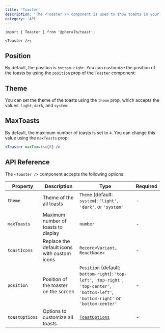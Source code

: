 ```yaml
---
title: 'Toaster'
description: 'The <Toaster /> component is used to show toasts in your application'
category: 'API'
---
```



```tsx
import { Toaster } from '@pheralb/toast';

<Toaster />;
```

## Position

By default, the position is `bottom-right`. You can customize the position of the toasts by using the `position` prop of the `Toaster` component:

<Positions client:only="react" />

## Theme

You can set the theme of the toasts using the `theme` prop, which accepts the values: `light`, `dark`, and `system`:

<ThemeExamples client:only="react" />

## MaxToasts

By default, the maximum number of toasts is set to `4`. You can change this value using the `maxToasts` prop:

```jsx
<Toaster maxToasts={8} />
```

## API Reference

The `<Toaster />` component accepts the following options:

| Property       | Description                                 | Type                                                                                                                                      | Required |
| -------------- | ------------------------------------------- | ----------------------------------------------------------------------------------------------------------------------------------------- | -------- |
| `theme`        | Theme of the all toasts                     | `Theme` (default: `system`): `'light'`, `'dark'`, or `'system'`                                                                           | -        |
| `maxToasts`    | Maximum number of toasts to display         | `number`                                                                                                                                  | -        |
| `toastIcons`   | Replace the default icons with custom icons | `Record<Variant, ReactNode>`                                                                                                              | -        |
| `position`     | Position of the toaster on the screen       | `Position` (default: `bottom-right`): `'top-left'`, `'top-right'`, `'top-center'`, `'bottom-left'`, `'bottom-right'` or `'bottom-center'` | -        |
| `toastOptions` | Options to customize all toasts.            | [`ToastOptions`](/toastOptions)                                                                                                           | -        |
